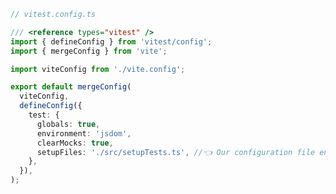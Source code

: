 ```ts
// vitest.config.ts

/// <reference types="vitest" />
import { defineConfig } from 'vitest/config';
import { mergeConfig } from 'vite';

import viteConfig from './vite.config';

export default mergeConfig(
  viteConfig,
  defineConfig({
    test: {
      globals: true,
      environment: 'jsdom',
      clearMocks: true,
      setupFiles: './src/setupTests.ts', //👈 Our configuration file enabled here
    },
  }),
);
```

